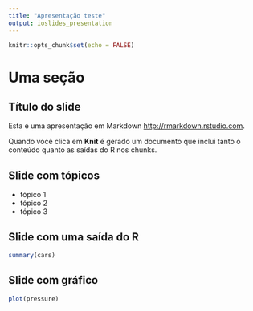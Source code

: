 ```yaml
---
title: "Apresentação teste"
output: ioslides_presentation
---
```


```r
knitr::opts_chunk$set(echo = FALSE)
```

# Uma seção

## Título do slide

Esta é uma apresentação em Markdown <http://rmarkdown.rstudio.com>.

Quando você clica em **Knit** é gerado um documento que inclui tanto o conteúdo quanto as saídas do R nos chunks.

## Slide com tópicos

- tópico 1
- tópico 2
- tópico 3

## Slide com uma saída do R 

```r
summary(cars)
```

## Slide com gráfico 

```r
plot(pressure)
```

